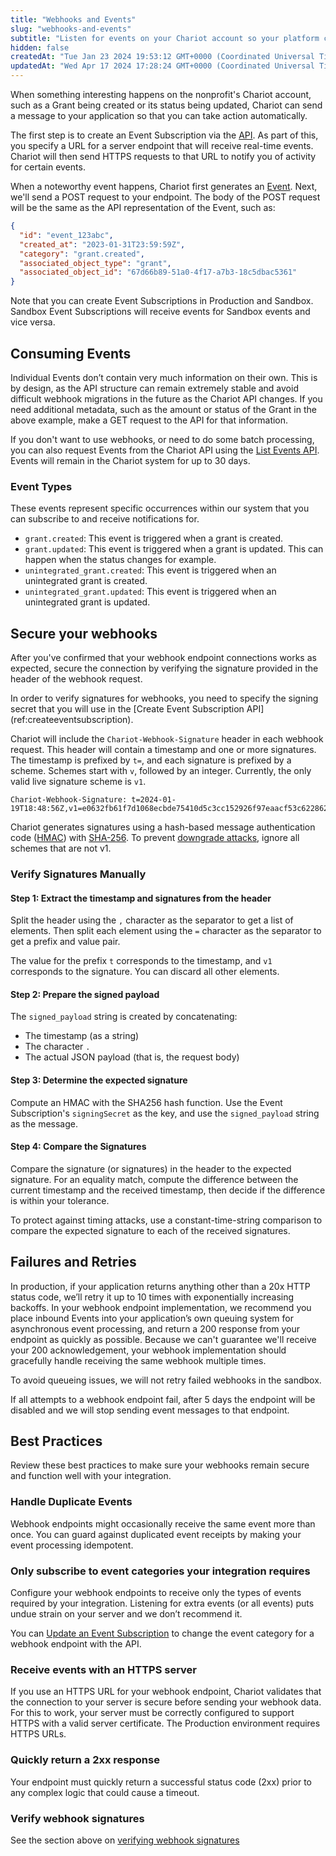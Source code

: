 ```yaml
---
title: "Webhooks and Events"
slug: "webhooks-and-events"
subtitle: "Listen for events on your Chariot account so your platform can automatically trigger reactions."
hidden: false
createdAt: "Tue Jan 23 2024 19:53:12 GMT+0000 (Coordinated Universal Time)"
updatedAt: "Wed Apr 17 2024 17:28:24 GMT+0000 (Coordinated Universal Time)"
---
```

When something interesting happens on the nonprofit's Chariot account, such as a Grant being created or its status being updated, Chariot can send a message to your application so that you can take action automatically.

The first step is to create an Event Subscription via the [API](ref:createeventsubscription). As part of this, you specify a URL for a server endpoint that will receive real-time events. Chariot will then send HTTPS requests to that URL to notify you of activity for certain events.

When a noteworthy event happens, Chariot first generates an [Event](ref:getevent). Next, we'll send a POST request to your endpoint. The body of the POST request will be the same as the API representation of the Event, such as:

```json event.json
{
  "id": "event_123abc",
  "created_at": "2023-01-31T23:59:59Z",
  "category": "grant.created",
  "associated_object_type": "grant",
  "associated_object_id": "67d66b89-51a0-4f17-a7b3-18c5dbac5361"
}

```

Note that you can create Event Subscriptions in Production and Sandbox. Sandbox Event Subscriptions will receive events for Sandbox events and vice versa.

## Consuming Events

Individual Events don’t contain very much information on their own. This is by design, as the API structure can remain extremely stable and avoid difficult webhook migrations in the future as the Chariot API changes. If you need additional metadata, such as the amount or status of the Grant in the above example, make a GET request to the API for that information.

If you don't want to use webhooks, or need to do some batch processing, you can also request Events from the Chariot API using the [List Events API](ref:listevents). Events will remain in the Chariot system for up to 30 days.

### Event Types

These events represent specific occurrences within our system that you can subscribe to and receive notifications for. 

- `grant.created`: This event is triggered when a grant is created.
- `grant.updated`: This event is triggered when a grant is updated. This can happen when the status changes for example.
- `unintegrated_grant.created`: This event is triggered when an unintegrated grant is created.
- `unintegrated_grant.updated`: This event is triggered when an unintegrated grant is updated.

## Secure your webhooks

After you've confirmed that your webhook endpoint connections works as expected, secure the connection by verifying the signature provided in the header of the webhook request.

<Note>
In order to verify signatures for webhooks, you need to specify the signing secret that you will use in the [Create Event Subscription API](ref:createeventsubscription).
</Note>

Chariot will include the `Chariot-Webhook-Signature` header in each webhook request. This header will contain a timestamp and one or more signatures. The timestamp is prefixed by `t=`, and each signature is prefixed by a scheme. Schemes start with `v`, followed by an integer. Currently, the only valid live signature scheme is `v1`.

```
Chariot-Webhook-Signature: t=2024-01-19T18:48:56Z,v1=e0632fb61f7d1068ecbde75410d5c3cc152926f97eaacf53c6228624647329da
```

Chariot generates signatures using a hash-based message authentication code ([HMAC](https://en.wikipedia.org/wiki/HMAC)) with [SHA-256](https://en.wikipedia.org/wiki/SHA-2). To prevent [downgrade attacks](https://en.wikipedia.org/wiki/Downgrade_attack), ignore all schemes that are not v1.

### Verify Signatures Manually

#### Step 1: Extract the timestamp and signatures from the header

Split the header using the `,` character as the separator to get a list of elements. Then split each element using the `=` character as the separator to get a prefix and value pair.

The value for the prefix `t` corresponds to the timestamp, and `v1` corresponds to the signature. You can discard all other elements.

#### Step 2: Prepare the signed payload

The `signed_payload` string is created by concatenating:

- The timestamp (as a string)
- The character `.`
- The actual JSON payload (that is, the request body)

#### Step 3: Determine the expected signature

Compute an HMAC with the SHA256 hash function. Use the Event Subscription's `signingSecret` as the key, and use the `signed_payload` string as the message.

#### Step 4: Compare the Signatures

Compare the signature (or signatures) in the header to the expected signature. For an equality match, compute the difference between the current timestamp and the received timestamp, then decide if the difference is within your tolerance.

To protect against timing attacks, use a constant-time-string comparison to compare the expected signature to each of the received signatures.

## Failures and Retries

In production, if your application returns anything other than a 20x HTTP status code, we’ll retry it up to 10 times with exponentially increasing backoffs. In your webhook endpoint implementation, we recommend you place inbound Events into your application’s own queuing system for asynchronous event processing, and return a 200 response from your endpoint as quickly as possible. Because we can't guarantee we'll receive your 200 acknowledgement, your webhook implementation should gracefully handle receiving the same webhook multiple times.

To avoid queueing issues, we will not retry failed webhooks in the sandbox.

<Info>
If all attempts to a webhook endpoint fail, after 5 days the endpoint will be disabled and we will stop sending event messages to that endpoint.
</Info>

## Best Practices

Review these best practices to make sure your webhooks remain secure and function well with your integration.

### Handle Duplicate Events

Webhook endpoints might occasionally receive the same event more than once. You can guard against duplicated event receipts by making your event processing idempotent.

### Only subscribe to event categories your integration requires

Configure your webhook endpoints to receive only the types of events required by your integration. Listening for extra events (or all events) puts undue strain on your server and we don’t recommend it.

You can [Update an Event Subscription](ref:updateeventsubscription) to change the event category for a webhook endpoint with the API.

### Receive events with an HTTPS server

If you use an HTTPS URL for your webhook endpoint, Chariot validates that the connection to your server is secure before sending your webhook data. For this to work, your server must be correctly configured to support HTTPS with a valid server certificate. The Production environment requires HTTPS URLs.

### Quickly return a 2xx response

Your endpoint must quickly return a successful status code (2xx) prior to any complex logic that could cause a timeout.

### Verify webhook signatures

See the section above on [verifying webhook signatures](ref:webhooks-and-events#secure-your-webhooks)

